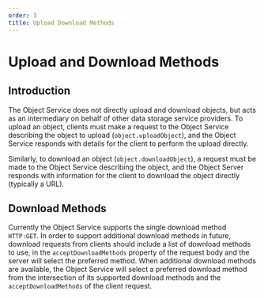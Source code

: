 ```yaml
---
order: 3
title: Upload Download Methods
---
```

# Upload and Download Methods

## Introduction

The Object Service does not directly upload and download objects, but acts as an
intermediary on behalf of other data storage service providers. To upload an
object, clients must make a request to the Object Service describing the object
to upload (`object.uploadObject`), and the Object Service responds with details
for the client to perform the upload directly.

Similarly, to download an object (`object.downloadObject`), a request must be
made to the Object Service describing the object, and the Object Server responds
with information for the client to download the object directly (typically a
URL).

## Download Methods

Currently the Object Service supports the single download method `HTTP:GET`. In
order to support additional download methods in future, download requests from
clients should include a list of download methods to use, in
the `acceptDownloadMethods` property of the request body and the server will
select the preferred method. When additional download methods are available,
the Object Service will select a preferred download method from the intersection
of its supported download methods and the `acceptDownloadMethods`
of the client request.
